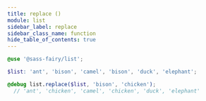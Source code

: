 ```yaml
---
title: replace ()
module: list
sidebar_label: replace
sidebar_class_name: function
hide_table_of_contents: true
---
```


<DocPage spec={Spec} />

```scss
@use '@sass-fairy/list';

$list: 'ant', 'bison', 'camel', 'bison', 'duck', 'elephant';

@debug list.replace($list, 'bison', 'chicken');
  // 'ant', 'chicken', 'camel', 'chicken', 'duck', 'elephant'
```
